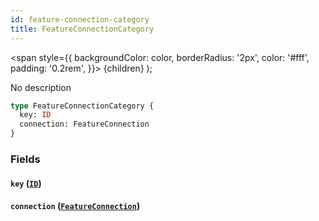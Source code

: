 ```yaml
---
id: feature-connection-category
title: FeatureConnectionCategory
---
```


<span
style={{
      backgroundColor: color,
      borderRadius: '2px',
      color: '#fff',
      padding: '0.2rem',
    }}>
{children}
</span>
);

No description

```graphql
type FeatureConnectionCategory {
  key: ID
  connection: FeatureConnection
}
```

### Fields

#### `key` ([`ID`](/v1/scalars/id))

#### `connection` ([`FeatureConnection`](/v1/objects/feature-connection))
